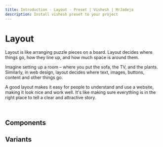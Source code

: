 ```yaml
---
title: Introduction - Layout - Preset | Vishesh | MrJadeja
description: Install vishesh preset to your project
---
```



# Layout

Layout is like arranging puzzle pieces on a board. Layout decides where things go, how they line up, and how much space is around them.

Imagine setting up a room – where you put the sofa, the TV, and the plants. Similarly, in web design, layout decides where text, images, buttons, content and other things go.

A good layout makes it easy for people to understand and use a website, making it look nice and work well. It's like making sure everything is in the right place to tell a clear and attractive story.

<br />

## Components

<Cards>
  <Card title="Container" href="/preset/layout/container" />
</Cards>
<Cards>
  <Card title="Aspect Ratio" href="/preset/layout/aspect-ratio" />
</Cards>

## Variants

<Cards>
  <Card title="Breakpoints" href="/preset/layout/breakpoints" />
</Cards>
